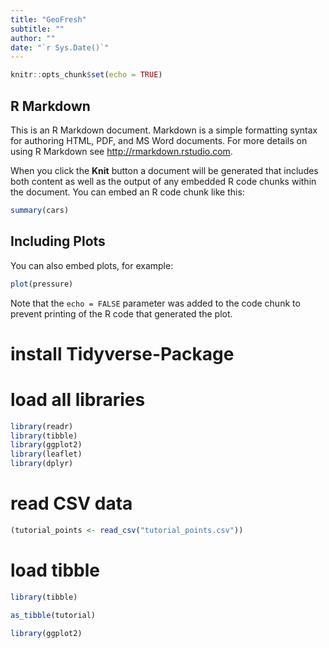 ```yaml
---
title: "GeoFresh"
subtitle: ""
author: ""
date: "`r Sys.Date()`"
---
```


```r
knitr::opts_chunk$set(echo = TRUE)
```

## R Markdown

This is an R Markdown document. Markdown is a simple formatting syntax for authoring HTML, PDF, and MS Word documents. For more details on using R Markdown see <http://rmarkdown.rstudio.com>.

When you click the **Knit** button a document will be generated that includes both content as well as the output of any embedded R code chunks within the document. You can embed an R code chunk like this:

```r
summary(cars)
```

## Including Plots

You can also embed plots, for example:

```r
plot(pressure)
```

Note that the `echo = FALSE` parameter was added to the code chunk to prevent printing of the R code that generated the plot.

# install Tidyverse-Package 
# load all libraries
```r
library(readr)
library(tibble)
library(ggplot2)
library(leaflet)
library(dplyr)

```
# read CSV data 
```r
(tutorial_points <- read_csv("tutorial_points.csv"))
```
# load tibble 
```r
library(tibble)
```
```r
as_tibble(tutorial)
```

```r
library(ggplot2)
```

